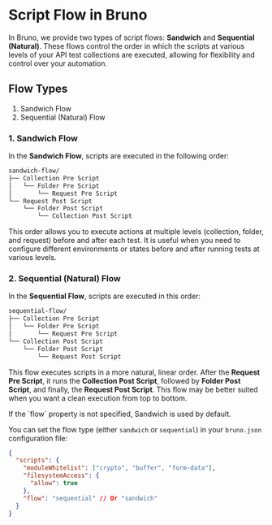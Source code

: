  
# Script Flow in Bruno

In Bruno, we provide two types of script flows: **Sandwich** and **Sequential (Natural)**. These flows control the order in which the scripts at various levels of your API test collections are executed, allowing for flexibility and control over your automation.

## Flow Types

1. Sandwich Flow
2. Sequential (Natural) Flow

### 1. Sandwich Flow

In the **Sandwich Flow**, scripts are executed in the following order:

```bash
sandwich-flow/
├── Collection Pre Script
│   └── Folder Pre Script
│       └── Request Pre Script
└── Request Post Script
    └── Folder Post Script
        └── Collection Post Script
```

This order allows you to execute actions at multiple levels (collection, folder, and request) before and after each test. It is useful when you need to configure different environments or states before and after running tests at various levels.

### 2. Sequential (Natural) Flow

In the **Sequential Flow**, scripts are executed in this order:

```bash
sequential-flow/
├── Collection Pre Script
│   └── Folder Pre Script
│       └── Request Pre Script
└── Collection Post Script
    └── Folder Post Script
        └── Request Post Script
```

This flow executes scripts in a more natural, linear order. After the **Request Pre Script**, it runs the **Collection Post Script**, followed by **Folder Post Script**, and finally, the **Request Post Script**. This flow may be better suited when you want a clean execution from top to bottom.

<Callout emoji="">
  If the `flow` property is not specified, Sandwich is used by default.
</Callout>

You can set the flow type (either `sandwich` or `sequential`) in your `bruno.json` configuration file:

```json showLineNumbers filename="bruno.json" {7}
{
  "scripts": {
    "moduleWhitelist": ["crypto", "buffer", "form-data"],
    "filesystemAccess": {
      "allow": true
    },
    "flow": "sequential" // Or "sandwich"
  }
}
```